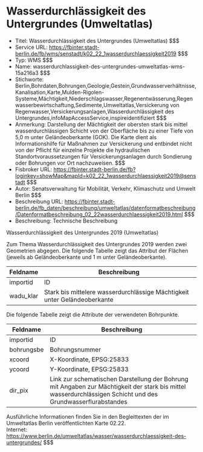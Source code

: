 # Wasserdurchlässigkeit des Untergrundes (Umweltatlas)
- Titel: Wasserdurchlässigkeit des Untergrundes (Umweltatlas) $$$
- Service URL: https://fbinter.stadt-berlin.de/fb/wms/senstadt/k02_22_1wasserdurchlaessigkeit2019 $$$
- Typ: WMS $$$
- Name: wasserdurchlassigkeit-des-untergrundes-umweltatlas-wms-15a216a3 $$$
- Stichworte: Berlin,Bohrdaten,Bohrungen,Geologie,Gestein,Grundwasserverhältnisse,Kanalisation,Karte,Mulden-Rigolen-Systeme,Mächtigkeit,Niederschlagswasser,Regenentwässerung,Regenwasserbewirtschaftung,Sedimente,Umweltatlas,Versickerung von Regenwasser,Versickerungsanlagen,Wasserdurchlässigkeit des Untergrundes,infoMapAccessService,inspireidentifiziert $$$
- Anmerkung: Darstellung der Mächtigkeit der obersten stark bis mittel wasserdurchlässigen Schicht von der Oberfläche bis zu einer Tiefe von 5,0 m unter Geländeoberkante (GOK). Die Karte dient als Informationshilfe für Maßnahmen zur Versickerung und entbindet nicht von der Pflicht für einzelne Projekte die hydraulischen Standortvoraussetzungen für Versickerungsanlagen durch Sondierung oder Bohrungen vor Ort nachzuweisen. $$$
- Fisbroker URL: https://fbinter.stadt-berlin.de/fb?loginkey=showMap&mapId=k02_22_1wasserdurchlaessigkeit2019@senstadt $$$
- Autor: Senatsverwaltung für Mobilität, Verkehr, Klimaschutz und Umwelt Berlin $$$
- Beschreibung URL: https://fbinter.stadt-berlin.de/fb_daten/beschreibung/umweltatlas/datenformatbeschreibung/Datenformatbeschreibung_02_22wasserdurchlaessigkeit2019.html $$$
- Beschreibung: Technische Beschreibung 

Wasserdurchlässigkeit des Untergrundes 2019 (Umweltatlas)

Zum Thema Wasserdurchlässigkeit des Untergrundes 2019 werden zwei Geometrien abgegen. Die folgende Tabelle zeigt das Attribut der Flächen (jeweils ab Geländeoberkante und 1 m unter Geländeoberkante).

| Feldname   | Beschreibung                                                              |
| ---------- | ------------------------------------------------------------------------- |
| importid   | ID                                                                        |
| wadu\_klar | Stark bis mittelere wasserdurchlässige Mächtigkeit unter Geländeoberkante |

  
Die folgende Tabelle zeigt die Attribute der verwendeten Bohrpunkte.

| Feldname   | Beschreibung                                                                                                                                                 |
| ---------- | ------------------------------------------------------------------------------------------------------------------------------------------------------------ |
| importid   | ID                                                                                                                                                           |
| bohrungsbe | Bohrungsnummer                                                                                                                                               |
| xcoord     | X-Koordinate, EPSG:25833                                                                                                                                     |
| ycoord     | Y-Koordinate, EPSG:25833                                                                                                                                     |
| dir\_pix   | Link zur schematischen Darstellung der Bohrung mit Angaben zur Mächtigkeit der stark bis mittel wasserdurchlässigen Schicht und des Grundwasserflurabstandes |

  
Ausführliche Informationen finden Sie in den Begleittexten der im Umweltatlas Berlin veröffentlichten Karte 02.22.  
Internet: https://www.berlin.de/umweltatlas/wasser/wasserdurchlaessigkeit-des-untergrundes/ $$$
